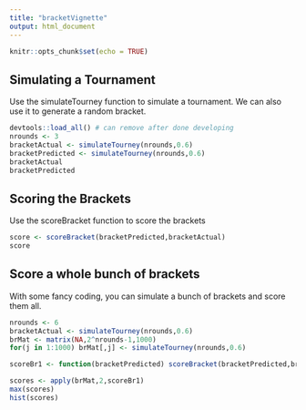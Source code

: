 ```yaml
---
title: "bracketVignette"
output: html_document
---
```


```r
knitr::opts_chunk$set(echo = TRUE)
```

## Simulating a Tournament

Use the simulateTourney function to simulate a tournament. We can also use it to generate a random bracket.

```r
devtools::load_all() # can remove after done developing
nrounds <- 3
bracketActual <- simulateTourney(nrounds,0.6)
bracketPredicted <- simulateTourney(nrounds,0.6)
bracketActual
bracketPredicted
```

## Scoring the Brackets

Use the scoreBracket function to score the brackets

```r
score <- scoreBracket(bracketPredicted,bracketActual)
score
```

## Score a whole bunch of brackets

With some fancy coding, you can simulate a bunch of brackets and score them all.

```r
nrounds <- 6
bracketActual <- simulateTourney(nrounds,0.6)
brMat <- matrix(NA,2^nrounds-1,1000)
for(j in 1:1000) brMat[,j] <- simulateTourney(nrounds,0.6)

scoreBr1 <- function(bracketPredicted) scoreBracket(bracketPredicted,bracketActual)

scores <- apply(brMat,2,scoreBr1)
max(scores)
hist(scores)
```
